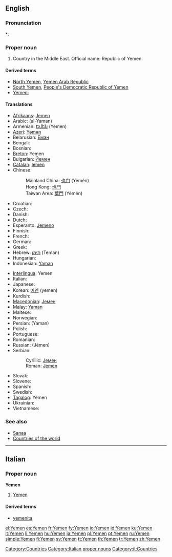 ==English==
{{wikipedia}}

===Pronunciation===
*: {{rhymes|ɛmən}}

===Proper noun===
{{en-proper noun}}

# Country in the Middle East. Official name: Republic of Yemen.

====Derived terms====
* [[North Yemen]], [[Yemen Arab Republic]]
* [[South Yemen]], [[People's Democratic Republic of Yemen]]
* [[Yemeni]]

====Translations====
{{trans-top|Republic of Yemen}}
* [[Afrikaans]]: [[Jemen]]
* Arabic: {{Arab|[[اليمن]]}} (al-Yaman) {{m}}
* Armenian: [[Եմեն]] (Yemen)
* [[Azeri]]: [[Yəmən]]
* Belarusian: [[Емэн]]
* Bengali: {{BNchar|[[ইয়েমেন]]}}
* Bosnian: {{t-|bs|Jemen|m}}
* [[Breton]]: Yemen
* Bulgarian: [[Йемен]]
* [[Catalan]]: [[Iemen]]
* Chinese:
*: Mainland China: [[也门]] (Yěmén)
*: Hong Kong: [[也門]]
*: Taiwan Area: [[葉門]] (Yèmén)
* Croatian: {{t-|hr|Jemen|m}}
* Czech: {{t-|cs|Jemen}}
* Danish: {{t-|da|Yemen}}
* Dutch: {{t+|nl|Jemen}}
* Esperanto: [[Jemeno]]
* Finnish: {{t+|fi|Jemen}}
* French: {{t+|fr|Yémen|m}}
* German: {{t+|de|Jemen}}
* Greek: {{t+|el|Υεμένη|f|tr=Yeméni|sc=Grek}}
* Hebrew: [[תימן]] (Teman) {{f}}
* Hungarian: {{t|hu|Jemen}}
* Indonesian: [[Yaman]]
{{trans-mid}}
* [[Interlingua]]: Yemen
* Italian: {{t-|it|Yemen|m}}
* Japanese: {{t-|ja|イエメン|tr=Yemen|sc=Jpan}}
* Korean: [[예멘]] (yemen)
* Kurdish: {{t+|ku|Yemen}}
* [[Macedonian]]: [[Јемен]] {{m}}
* Malay: [[Yaman]]
* Maltese: {{t-|mt|Jemen|xs=Maltese}}
* Norwegian: {{t+|no|Jemen}}
* Persian: {{fa-Arab|[[یمن]]}} (Yaman)
* Polish: {{t+|pl|Jemen}}
* Portuguese: {{t+|pt|Iémen}}
* Romanian: {{t-|ro|Yemen|n}}
* Russian: {{t+|ru|Йемен|m|sc=Cyrl}} (Jémen)
* Serbian:
*: Cyrillic: [[Јемен]] {{m}}
*: Roman: [[Jemen#Serbian|Jemen]] {{m}}
* Slovak: {{t-|sk|Jemen|m}}
* Slovene: {{t+|sl|Jemen|m}}
* Spanish: {{t+|es|Yemen}}
* Swedish: {{t+|sv|Yemen}}
* [[Tagalog]]: Yemen
* Ukrainian: {{t-|uk|Ємен|m|sc=Cyrl|xs=Ukrainian}}
* Vietnamese: {{t-|vi|Yemen|xs=Vietnamese}}
{{trans-bottom}}

===See also===
* [[Sanaa]]
* [[Appendix:Countries of the world|Countries of the world]]

[[Category:Countries]]

----

==Italian==
{{wikipedia|lang=it}}

===Proper noun===
'''Yemen''' {{m}}

# [[#English|Yemen]]

====Derived terms====
* [[yemenita]]

[[Category:Italian proper nouns]]
[[Category:it:Countries]]

[[el:Yemen]]
[[es:Yemen]]
[[fr:Yemen]]
[[fy:Yemen]]
[[io:Yemen]]
[[id:Yemen]]
[[ku:Yemen]]
[[lt:Yemen]]
[[li:Yemen]]
[[hu:Yemen]]
[[ja:Yemen]]
[[pl:Yemen]]
[[pt:Yemen]]
[[ru:Yemen]]
[[simple:Yemen]]
[[fi:Yemen]]
[[sv:Yemen]]
[[tt:Yemen]]
[[th:Yemen]]
[[tr:Yemen]]
[[zh:Yemen]]